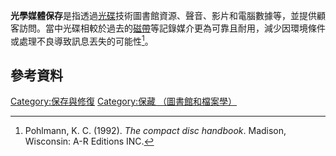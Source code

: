 {{TA|G1=IT}}
'''光學媒體保存'''是指透過[[光碟|光碟]]技術{{link-en|保存 (圖書館和檔案學)|Preservation (library and archival science)|保存}}圖書館資源、聲音、影片和電腦數據等，並提供顧客訪問。當中光碟相較於過去的[[磁帶|磁帶]]等記錄媒介更為可靠且耐用，減少因環境條件或處理不良導致訊息丟失的可能性<ref>Pohlmann, K. C. (1992). ''The compact disc handbook''. Madison, Wisconsin:  A-R Editions INC.</ref>。

== 參考資料 ==
{{reflist}}

[[Category:保存與修復|Category:保存與修復]]
[[Category:保藏_（圖書館和檔案學）|Category:保藏 （圖書館和檔案學）]]